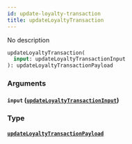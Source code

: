```yaml
---
id: update-loyalty-transaction
title: updateLoyaltyTransaction
---
```


No description

```graphql
updateLoyaltyTransaction(
  input: updateLoyaltyTransactionInput
): updateLoyaltyTransactionPayload

```

### Arguments

#### `input` ([`updateLoyaltyTransactionInput`](/v1/inputs/update-loyalty-transaction-input))

### Type

#### [`updateLoyaltyTransactionPayload`](/v1/objects/update-loyalty-transaction-payload)
